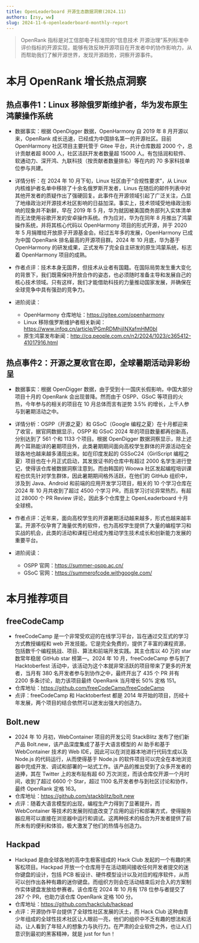 ```yaml
---
title: OpenLeaderboard 开源生态数据洞察(2024.11)
authors: [zsy, ww]
slug: 2024-11-6-openleaderboard-monthly-report
---
```


> OpenRank 指标是对工信部电子标准院的“信息技术 开源治理”系列标准中评价指标的开源实现，能够有效反映开源项目在开发者中的协作影响力，从而帮助我们了解开源世界，发现开源趋势，洞察开源事件。

# 本月 OpenRank 增长热点洞察

## 热点事件1：Linux 移除俄罗斯维护者，华为发布原生鸿蒙操作系统

- 数据事实：根据 OpenDigger 数据，OpenHarmony 自 2019 年 8 月开源以来，OpenRank 成长迅速，已经成为中国排名第一的开源社区。目前 OpenHarmony 社区项目主要托管于 Gitee 平台，共计仓库数超 2000 个，总计贡献者超 8000 人，社区活跃开发者数量超 15000 人。有包括润和软件、软通动力、深开鸿、九联科技（按贡献者数量排名）等在内的 70 多家科技单位参与共建。

- 详情分析：在 2024 年 10 月下旬，Linux 社区由于“合规性要求”，从 Linux 内核维护者名单中移除了十余名俄罗斯开发者，Linus 在随后的邮件列表中对其他开发者的质疑作出了强硬回复。此事件在开源领域引起了广泛关注，凸显了地缘政治对开源技术社区影响的日益加深。事实上，技术领域受地缘政治影响的现象并不新鲜，早在 2019 年 5 月，华为就因被美国商务部列入实体清单而无法使用谷歌开发的安卓操作系统。作为应对，华为在同年 8 月推出了鸿蒙操作系统，并将其核心代码以 OpenHarmony 项目的形式开源，并于 2020 年 5 月捐赠给开放原子开源基金会。经过五年多的发展，OpenHarmony 已成为中国 OpenRank 排名最高的开源项目群。2024 年 10 月底，华为基于 OpenHarmony 的研发成果，正式发布了完全自主研发的原生鸿蒙系统，标志着 OpenHarmony 项目的成熟。

- 作者点评：技术本身无国界，但技术从业者有国籍。在国际局势发生重大变化的背景下，我们既需保持开放合作的姿态，也必须随时准备主导和发展自己的核心技术领域。只有这样，我们才能借助科技的力量推动国家发展，并确保在全球竞争中具有强劲的竞争力。

- 进阶阅读：
  - OpenHarmony 仓库地址：https://gitee.com/openharmony
  - Linux 移除俄罗斯维护者相关新闻：https://www.infoq.cn/article/PGmRDMhjjINXafmHM0bI
  - 原生鸿蒙发布新闻：http://cq.people.com.cn/n2/2024/1023/c365412-41017916.html

## 热点事件2：开源之夏收官在即，全球暑期活动异彩纷呈

- 数据事实：根据 OpenDigger 数据，由于受到十一国庆长假影响，中国大部分项目十月的 OpenRank 会出现普降。然而由于 OSPP、GSoC 等项目的火热，今年参与的相关的项目在 10 月总体而言有逆势 3.5% 的增长，上千人参与到暑期活动之中。

- 详情分析：OSPP（开源之夏）和 GSoC（Google 编程之夏）在十月都迎来了收官，据官网数据显示，OSPP 和 GSoC 2024 年的项目数量都再创新高，分别达到了 561 个和 1133 个项目。根据 OpenDigger 数据洞察显示，除上述两个耳熟能详的暑期项目外，此类暑期期间面向高校学生群体的开源活动在全球各地也越来越多涌现出来。如在印度发起的 GSSoC24（GirlScript 编程之夏）项目也在十月正式启动，其发放证书的仓库中有超过 2000 名学生进行登记，使得该仓库被数据洞察注意到。而由韩国的 Woowa 社区发起编程培训课程也优先针对学生群体，因此暑期期间格外活跃，在他们的 GitHub 组织中，涉及到 Java、Android 和前端的应用开发学习项目，相关的 10 个学习仓库在 2024 年 10 月共收到了超过 4500 个学习 PR，而且学习讨论异常热烈，有超过 28000 个 PR Review 评论，因此多个仓库登上 OpenLeaderboard 十月全球榜。

- 作者点评：近年来，面向高校学生的开源暑期活动越来越多，形式也越来越丰富。开源不仅孕育了海量优秀的软件，也为高校学生提供了大量的编程学习和实战的机会，此类的活动和课程已经成为推动学生技术成长和创新能力发展的重要平台。

- 进阶阅读：
  - OSPP 官网：https://summer-ospp.ac.cn/
  - GSoC 官网：https://summerofcode.withgoogle.com/

# 本月推荐项目

## freeCodeCamp

- freeCodeCamp 是一个非常受欢迎的在线学习平台，旨在通过交互式的学习方式教授编程和 web 开发技能。它是完全免费的，提供了丰富的课程资源，包括数千个编程挑战、项目、算法和前端开发实践。其主仓库以 40 万的 star 数常年稳居 GitHub star 榜第一。2024 年 10 月，freeCodeCamp 参与到了 Hacktoberfest 活动中，该活动为这个本就非常活跃的项目带来了更多的开发者，当月有 380 名开发者参与到协作之中，最终开出了 435 个 PR 并有 2200 多条讨论，助力该项目最终 OpenRank 当月增长 50% 定格 151。
- 仓库地址：https://github.com/freeCodeCamp/freeCodeCamp
- 点评：freeCodeCamp 和 Hacktoberfest 都是 2014 年开始的项目，历经十年发展，两个项目的结合依然可以迸发出强大的创造力。

## Bolt.new

- 2024 年 10 月初，WebContainer 项目的开发公司 StackBlitz 发布了他们新产品 Bolt.new，该产品深度集成了基于大语言模型的 AI 助手和基于 WebContainer 技术的 Web IDE，因此可以在浏览器本地进行代码生成以及 Node.js 的代码运行，从而使得基于 Node.js 的软件项目可以完全在本地浏览器中完成开发、调试和部署的一站式工作。该产品的推出受到了众多开发者的追捧，其在 Twitter 上的发布贴有超 60 万次浏览，而该仓库仅开源一个月时间，收到了超过 6600 个 Star，超过 1100 名开发者参与到社区讨论和协作，最终 OpenRank 定格 163。
- 仓库地址：https://github.com/stackblitz/bolt.new
- 点评：随着大语言模型的出现，编程生产力得到了显著提升，而 WebContainer 等技术的发展则彻底改变了应用的运行和部署方式，使得服务器应用可以直接在浏览器中运行和调试。这两种技术的结合为开发者提供了前所未有的便利和体验，极大激发了他们的热情与创造力。

## Hackpad

- Hackpad 是由全球各地的高中生极客组成的 Hack Club 发起的一个有趣的黑客松项目。Hackpad 开放一个仓库用于在活动期间接收任何开发者提交的迷你键盘的设计，包括 PCB 板设计、硬件模型设计以及对应的程序软件，从而可以创作出各种有趣的迷你键盘。而组织方则会在活动结束后对合入的方案制作实体键盘发放给参赛者。该仓库在 2024 年 10 月有 178 位参与者提交了 287 个 PR，也助力该仓库 OpenRank 定格 100 分。
- 仓库地址：https://github.com/hackclub/hackpad
- 点评：开源协作平台提供了全球性社区发展的沃土，而 Hack Club 这种由青少年组成的全球性技术社区让人眼前一亮，他们的组织中不乏有趣的想法和活动，让人看到了年轻人的想象力与执行力。在严肃的企业软件之外，也让人们意识到最初的黑客精神，就是 just for fun！
